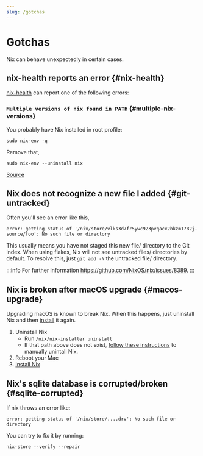 ```yaml
---
slug: /gotchas
---
```


# Gotchas

Nix can behave unexpectedly in certain cases.

## nix-health reports an error {#nix-health}

[nix-health] can report one of the following errors:

[nix-health]: https://github.com/srid/nix-health

### `Multiple versions of nix found in PATH` {#multiple-nix-versions}

You probably have Nix installed in root profile:

```
sudo nix-env -q
```

Remove that,

```
sudo nix-env --uninstall nix
```

[Source](https://discourse.nixos.org/t/fail-multiple-versions-of-nix-found-in-path/19890/4?u=srid)

## Nix does not recognize a new file I added {#git-untracked}

Often you'll see an error like this,

```
error: getting status of '/nix/store/vlks3d7fr5ywc923pvqacx2bkzm1782j-source/foo': No such file or directory
```

This usually means you have not staged this new file/ directory to the Git
index. When using flakes, Nix will not see untracked files/ directories by default. To resolve this, just `git add -N` the untracked file/ directory.

:::info For further information
https://github.com/NixOS/nix/issues/8389. 
:::

## Nix is broken after macOS upgrade {#macos-upgrade}

Upgrading macOS is known to break Nix. When this happens, just uninstall Nix and then [install](/install) it again.

1. Uninstall Nix
    - Run `/nix/nix-installer uninstall`
    - If that path above does not exist, [follow these instructions](https://iohk.zendesk.com/hc/en-us/articles/4415830650265-Uninstall-nix-on-MacOS) to manually unintall Nix.
1. Reboot your Mac
1. [Install Nix](/install)

## Nix's sqlite database is corrupted/broken {#sqlite-corrupted}

If nix throws an error like:

```
error: getting status of '/nix/store/....drv': No such file or directory
```

You can try to fix it by running:

```
nix-store --verify --repair
```
